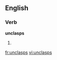 ==English==

===Verb===
'''unclasps'''

# {{third-person singular of|unclasp}}

[[fr:unclasps]]
[[vi:unclasps]]